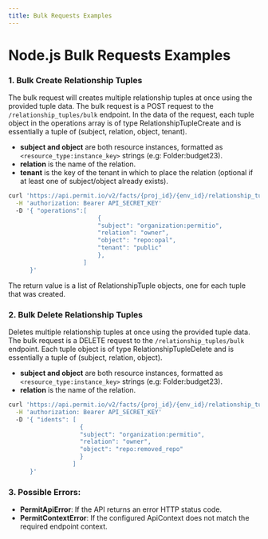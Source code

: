 ```yaml
---
title: Bulk Requests Examples
---
```


# Node.js Bulk Requests Examples

### 1. Bulk Create Relationship Tuples

The bulk request will creates multiple relationship tuples at once using the provided tuple data.       The bulk request is a POST request to the `/relationship_tuples/bulk` endpoint.
        In the data of the request, each tuple object in the operations array is of type RelationshipTupleCreate and is
essentially a tuple of (subject, relation, object, tenant).

- **subject and object** are both resource instances, formatted as `<resource_type:instance_key>` strings (e.g: Folder:budget23).
- **relation** is the name of the relation.
- **tenant** is the key of the tenant in which to place the relation (optional if at least one of subject/object already exists).

```bash
curl 'https://api.permit.io/v2/facts/{proj_id}/{env_id}/relationship_tuples/bulk' \
  -H 'authorization: Bearer API_SECRET_KEY'
  -D '{ "operations":[
                         {
                         "subject": "organization:permitio",
                         "relation": "owner",
                         "object": "repo:opal",
                         "tenant": "public"
                         },
                     ]
      }'
```
The return value is a list of RelationshipTuple objects, one for each tuple that was created.


### 2. Bulk Delete Relationship Tuples

Deletes multiple relationship tuples at once using the provided tuple data.
The bulk request is a DELETE request to the `/relationship_tuples/bulk` endpoint.
Each tuple object is of type RelationshipTupleDelete and is essentially a tuple of (subject, relation, object).

- **subject and object** are both resource instances, formatted as `<resource_type:instance_key>` strings (e.g: Folder:budget23).
- **relation** is the name of the relation.


```bash
curl 'https://api.permit.io/v2/facts/{proj_id}/{env_id}/relationship_tuples/bulk' \
  -H 'authorization: Bearer API_SECRET_KEY'
  -D '{ "idents": [
                    {
                    "subject": "organization:permitio",
                    "relation": "owner",
                    "object": "repo:removed_repo"
                    }
                  ]
      }'
```

### 3. Possible Errors:
- **PermitApiError**: If the API returns an error HTTP status code.
- **PermitContextError**: If the configured ApiContext does not match the required endpoint context.
